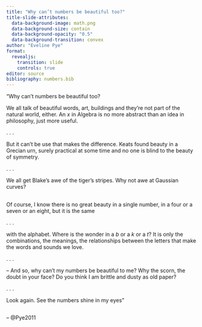 ```yaml
---
title: "Why can’t numbers be beautiful too?"
title-slide-attributes:
  data-background-image: math.png
  data-background-size: contain
  data-background-opacity: "0.5"
  data-background-transition: convex
author: "Eveline Pye"
format:
  revealjs:
    transition: slide
    controls: true
editor: source
bibliography: numbers.bib
---
```


"Why can’t numbers be beautiful too? 

We all talk of beautiful words, art, buildings
 and they’re not part of the natural world, either. 
An *x* in Algebra is no more abstract than 
an idea in philosophy, just more useful. 

. . .

But it can’t be use that makes the difference. 
Keats found beauty in a Grecian urn, 
surely practical at some time 
and no one is blind to the beauty of symmetry. 

. . .

We all get Blake’s awe of the tiger’s stripes. 
Why not awe at Gaussian curves? 

##

Of course, I know there is no great beauty in a single number, 
in a four or a seven or an eight, but it is the same 

. . .

with the alphabet. Where is the wonder in a *b* 
or a *k* or a *t*? It is only the combinations, 
the meanings, the relationships between 
the letters that make the words and sounds we love. 

. . .

– And so, why can’t my numbers be beautiful to me? 
Why the scorn, the doubt in your face? Do you think 
I am brittle and dusty as old paper? 

. . .

Look again. See the numbers shine in my eyes"

##

-- @Pye2011

